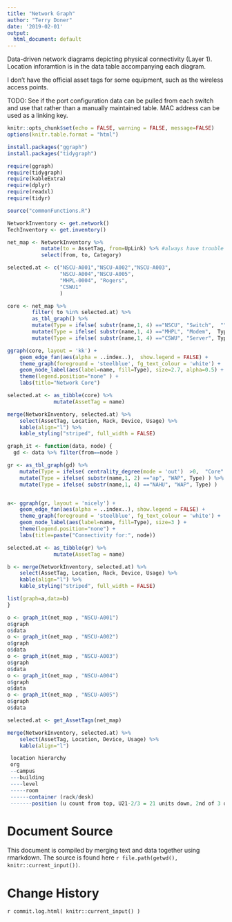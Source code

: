 ```yaml
---
title: "Network Graph"
author: "Terry Doner"
date: '2019-02-01'
output:
  html_document: default
---
```


Data-driven network diagrams depicting physical connectivity (Layer 1). Location inforamtion is in the data table accompanying each diagram.

I don't have the official asset tags for some equipment, such as the wireless access points. 

TODO: See if the port configuration data can be pulled from each switch and use that rather than a manually maintained table. MAC address can be used as a linking key.

```r
knitr::opts_chunk$set(echo = FALSE, warning = FALSE, message=FALSE)
options(knitr.table.format = "html") 
```

```r
install.packages("ggraph")
install.packages("tidygraph")
```

```r
require(ggraph)
require(tidygraph)
require(kableExtra)
require(dplyr)
require(readxl)
require(tidyr)
```
 
```r
source("commonFunctions.R")
```
 
```r
NetworkInventory <- get.network()
TechInventory <- get.inventory()

net_map <- NetworkInventory %>%
           mutate(to = AssetTag, from=UpLink) %>% #always have trouble with rename
           select(from, to, Category)
```

```r
selected.at <- c("NSCU-A001","NSCU-A002","NSCU-A003",
                 "NSCU-A004","NSCU-A005",
                 "MHPL-0004", "Rogers",
                 "CSWU1"
                 )

core <- net_map %>%
        filter( to %in% selected.at) %>%
        as_tbl_graph() %>%
        mutate(Type = ifelse( substr(name,1, 4) =="NSCU", "Switch",  "")) %>%
        mutate(Type = ifelse( substr(name,1, 4) =="MHPL", "Modem",  Type)) %>%
        mutate(Type = ifelse( substr(name,1, 4) =="CSWU", "Server", Type)) 
```

```r
ggraph(core, layout = 'kk') + 
    geom_edge_fan(aes(alpha = ..index..),  show.legend = FALSE) + 
    theme_graph(foreground = 'steelblue', fg_text_colour = 'white') +
    geom_node_label(aes(label=name, fill=Type), size=2.7, alpha=0.5) +
    theme(legend.position="none" ) +
    labs(title="Network Core")
```
 
```r
selected.at <- as_tibble(core) %>%
               mutate(AssetTag = name) 

merge(NetworkInventory, selected.at) %>% 
    select(AssetTag, Location, Rack, Device, Usage) %>%
    kable(align="l") %>% 
    kable_styling("striped", full_width = FALSE)
```
 
```r
graph_it <- function(data, node) { 
  gd <- data %>% filter(from==node )

gr <- as_tbl_graph(gd) %>% 
    mutate(Type = ifelse( centrality_degree(mode = 'out')  >0,  "Core" , "Edge" )) %>%
    mutate(Type = ifelse( substr(name,1, 2) =="ap", "WAP", Type) ) %>%
    mutate(Type = ifelse( substr(name,1, 4) =="NAHU", "WAP", Type) ) 


a<- ggraph(gr, layout = 'nicely') + 
    geom_edge_fan(aes(alpha = ..index..), show.legend = FALSE) + 
    theme_graph(foreground = 'steelblue', fg_text_colour = 'white') +
    geom_node_label(aes(label=name, fill=Type), size=3 ) +
    theme(legend.position="none") +
    labs(title=paste("Connectivity for:", node))

selected.at <- as_tibble(gr) %>%
               mutate(AssetTag = name) 

b <- merge(NetworkInventory, selected.at) %>% 
    select(AssetTag, Location, Rack, Device, Usage) %>%
    kable(align="l") %>% 
    kable_styling("striped", full_width = FALSE)

list(graph=a,data=b)
}
```

```r
o <- graph_it(net_map , "NSCU-A001")
o$graph
o$data
o <- graph_it(net_map , "NSCU-A002")
o$graph
o$data
o <- graph_it(net_map , "NSCU-A003")
o$graph
o$data
o <- graph_it(net_map , "NSCU-A004")
o$graph
o$data
o <- graph_it(net_map , "NSCU-A005")
o$graph
o$data
```
 
```r
selected.at <- get_AssetTags(net_map)

merge(NetworkInventory, selected.at) %>% 
    select(AssetTag, Location, Device, Usage) %>%
    kable(align="l")

```
 
 
```r
 
 location hierarchy
 org
 --campus
 ---building
 ----level
 -----room
 ------container (rack/desk)
 -------position (u count from top, U21-2/3 = 21 units down, 2nd of 3 devices)

```

# Document Source
This document is compiled by merging text and data together using rmarkdown. The source is found here `r file.path(getwd(), knitr::current_input())`.

# Change History

`r commit.log.html( knitr::current_input() )`